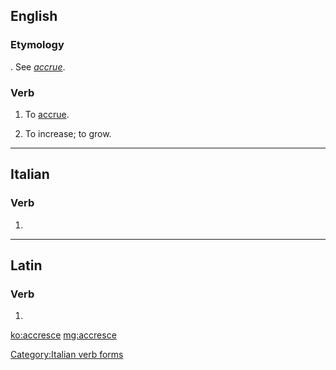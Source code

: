 ==English==

===Etymology===
{{etyl|la|en}} {{m|la|accrescere}}. See ''[[accrue]]''.

===Verb===
{{en-verb|accresc}}

# {{context|rare|intransitive|lang=en}} To [[accrue]].
# {{context|obsolete|intransitive|lang=en}} To increase; to grow.

----

==Italian==

===Verb===
{{head|it|verb form}}

# {{conjugation of|accrescere||3|s|pres|ind|lang=it}}

[[Category:Italian verb forms]]

----

==Latin==

===Verb===
{{la-verb-form|accresce}}

# {{conjugation of|accrescō||2|s|pres|act|imp|lang=la}}

[[ko:accresce]]
[[mg:accresce]]